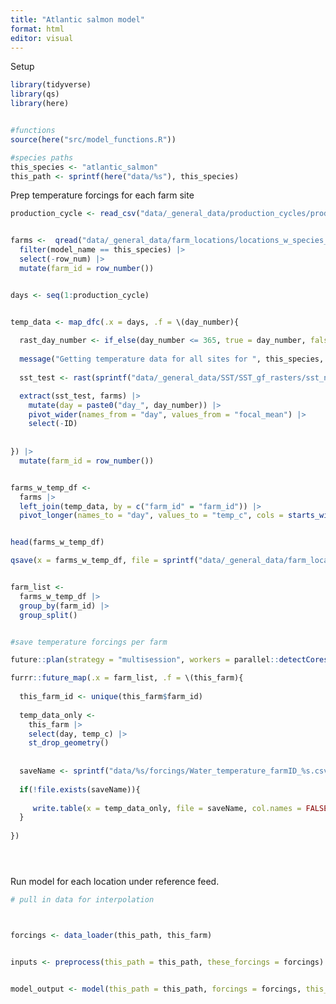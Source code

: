 ```yaml
---
title: "Atlantic salmon model"
format: html
editor: visual
---
```


Setup

```r
library(tidyverse)
library(qs)
library(here)


#functions
source(here("src/model_functions.R"))

#species paths
this_species <- "atlantic_salmon"
this_path <- sprintf(here("data/%s"), this_species)

```


Prep temperature forcings for each farm site

```r

production_cycle <- read_csv("data/_general_data/production_cycles/production_cycle.csv") |> filter(species == this_species) |> pull(days)


farms <-  qread("data/_general_data/farm_locations/locations_w_species_fao_area_stocking.qs") |> 
  filter(model_name == this_species) |> 
  select(-row_num) |> 
  mutate(farm_id = row_number())


days <- seq(1:production_cycle)


temp_data <- map_dfc(.x = days, .f = \(day_number){
  
  rast_day_number <- if_else(day_number <= 365, true = day_number, false = day_number-365)
  
  message("Getting temperature data for all sites for ", this_species,  " - day ", day_number)
  
  sst_test <- rast(sprintf("data/_general_data/SST/SST_gf_rasters/sst_nasa_mur_L4_0.25_mean2010-2019_day_%s.tif", rast_day_number))

  extract(sst_test, farms) |> 
    mutate(day = paste0("day_", day_number)) |> 
    pivot_wider(names_from = "day", values_from = "focal_mean") |> 
    select(-ID)
  
  
}) |> 
  mutate(farm_id = row_number())


farms_w_temp_df <- 
  farms |> 
  left_join(temp_data, by = c("farm_id" = "farm_id")) |> 
  pivot_longer(names_to = "day", values_to = "temp_c", cols = starts_with("day_"))


head(farms_w_temp_df)

qsave(x = farms_w_temp_df, file = sprintf("data/_general_data/farm_locations/%s_locations_w_temps.qs", this_species))


farm_list <- 
  farms_w_temp_df |>
  group_by(farm_id) |> 
  group_split()


#save temperature forcings per farm

future::plan(strategy = "multisession", workers = parallel::detectCores()-2) #select multiple cores

furrr::future_map(.x = farm_list, .f = \(this_farm){
  
  this_farm_id <- unique(this_farm$farm_id)
  
  temp_data_only <- 
    this_farm |> 
    select(day, temp_c) |> 
    st_drop_geometry()
  
  
  saveName <- sprintf("data/%s/forcings/Water_temperature_farmID_%s.csv", this_species, this_farm_id)
  
  if(!file.exists(saveName)){
    
     write.table(x = temp_data_only, file = saveName, col.names = FALSE, row.names = FALSE, sep = ",")
  }
    
})





```


Run model for each location under reference feed.

```r

# pull in data for interpolation



forcings <- data_loader(this_path, this_farm)


inputs <- preprocess(this_path = this_path, these_forcings = forcings)


model_output <- model(this_path = this_path, forcings = forcings, this_species = this_species)


```

